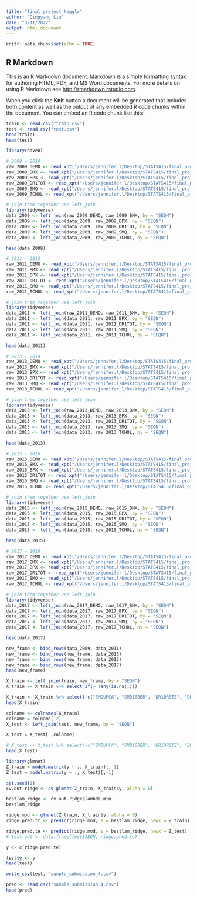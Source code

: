 ```yaml
---
title: "final_project_kaggle"
author: "Qingyang Liu"
date: "3/11/2022"
output: html_document
---
```


```r
knitr::opts_chunk$set(echo = TRUE)
```

## R Markdown

This is an R Markdown document. Markdown is a simple formatting syntax for authoring HTML, PDF, and MS Word documents. For more details on using R Markdown see <http://rmarkdown.rstudio.com>.

When you click the **Knit** button a document will be generated that includes both content as well as the output of any embedded R code chunks within the document. You can embed an R code chunk like this:

```r
train <- read.csv("train.csv")
test <- read.csv("test.csv")
head(train)
head(test)
```


```r
library(haven)

# 2009 - 2010
raw_2009_DEMO <- read_xpt("/Users/jennifer.l/Desktop/STATS415/final_project/2009-2010/DEMO_F.XPT")
raw_2009_BMX <- read_xpt("/Users/jennifer.l/Desktop/STATS415/final_project/2009-2010/BMX_F.XPT")
raw_2009_BPX <- read_xpt("/Users/jennifer.l/Desktop/STATS415/final_project/2009-2010/BPX_F.XPT")
raw_2009_DR1TOT <- read_xpt("/Users/jennifer.l/Desktop/STATS415/final_project/2009-2010/DR1TOT_F.XPT")
raw_2009_SMQ <- read_xpt("/Users/jennifer.l/Desktop/STATS415/final_project/2009-2010/SMQ_F.XPT")
raw_2009_TCHOL <- read_xpt("/Users/jennifer.l/Desktop/STATS415/final_project/2009-2010/TCHOL_F.XPT")

# join them together use left_join
library(tidyverse)
data_2009 <- left_join(raw_2009_DEMO, raw_2009_BMX, by = "SEQN")
data_2009 <- left_join(data_2009, raw_2009_BPX, by = "SEQN")
data_2009 <- left_join(data_2009, raw_2009_DR1TOT, by = "SEQN")
data_2009 <- left_join(data_2009, raw_2009_SMQ, by = "SEQN")
data_2009 <- left_join(data_2009, raw_2009_TCHOL, by = "SEQN")

head(data_2009)
```

```r
# 2011 - 2012
raw_2011_DEMO <- read_xpt("/Users/jennifer.l/Desktop/STATS415/final_project/2011-2012/DEMO_G.XPT")
raw_2011_BMX <- read_xpt("/Users/jennifer.l/Desktop/STATS415/final_project/2011-2012/BMX_G.XPT")
raw_2011_BPX <- read_xpt("/Users/jennifer.l/Desktop/STATS415/final_project/2011-2012/BPX_G.XPT")
raw_2011_DR1TOT <- read_xpt("/Users/jennifer.l/Desktop/STATS415/final_project/2011-2012/DR1TOT_G.XPT")
raw_2011_SMQ <- read_xpt("/Users/jennifer.l/Desktop/STATS415/final_project/2011-2012/SMQ_G.XPT")
raw_2011_TCHOL <- read_xpt("/Users/jennifer.l/Desktop/STATS415/final_project/2011-2012/TCHOL_G.XPT")

# join them together use left_join
library(tidyverse)
data_2011 <- left_join(raw_2011_DEMO, raw_2011_BMX, by = "SEQN")
data_2011 <- left_join(data_2011, raw_2011_BPX, by = "SEQN")
data_2011 <- left_join(data_2011, raw_2011_DR1TOT, by = "SEQN")
data_2011 <- left_join(data_2011, raw_2011_SMQ, by = "SEQN")
data_2011 <- left_join(data_2011, raw_2011_TCHOL, by = "SEQN")

head(data_2011)

```
```r
# 2013 - 2014
raw_2013_DEMO <- read_xpt("/Users/jennifer.l/Desktop/STATS415/final_project/2013-2014/DEMO_H.XPT")
raw_2013_BMX <- read_xpt("/Users/jennifer.l/Desktop/STATS415/final_project/2013-2014/BMX_H.XPT")
raw_2013_BPX <- read_xpt("/Users/jennifer.l/Desktop/STATS415/final_project/2013-2014/BPX_H.XPT")
raw_2013_DR1TOT <- read_xpt("/Users/jennifer.l/Desktop/STATS415/final_project/2013-2014/DR1TOT_H.XPT")
raw_2013_SMQ <- read_xpt("/Users/jennifer.l/Desktop/STATS415/final_project/2013-2014/SMQ_H.XPT")
raw_2013_TCHOL <- read_xpt("/Users/jennifer.l/Desktop/STATS415/final_project/2013-2014/TCHOL_H.XPT")

# join them together use left_join
library(tidyverse)
data_2013 <- left_join(raw_2013_DEMO, raw_2013_BMX, by = "SEQN")
data_2013 <- left_join(data_2013, raw_2013_BPX, by = "SEQN")
data_2013 <- left_join(data_2013, raw_2013_DR1TOT, by = "SEQN")
data_2013 <- left_join(data_2013, raw_2013_SMQ, by = "SEQN")
data_2013 <- left_join(data_2013, raw_2013_TCHOL, by = "SEQN")

head(data_2013)
```

```r
# 2015 - 2016
raw_2015_DEMO <- read_xpt("/Users/jennifer.l/Desktop/STATS415/final_project/2015-2016/DEMO_I.XPT")
raw_2015_BMX <- read_xpt("/Users/jennifer.l/Desktop/STATS415/final_project/2015-2016/BMX_I.XPT")
raw_2015_BPX <- read_xpt("/Users/jennifer.l/Desktop/STATS415/final_project/2015-2016/BPX_I.XPT")
raw_2015_DR1TOT <- read_xpt("/Users/jennifer.l/Desktop/STATS415/final_project/2015-2016/DR1TOT_I.XPT")
raw_2015_SMQ <- read_xpt("/Users/jennifer.l/Desktop/STATS415/final_project/2015-2016/SMQ_I.XPT")
raw_2015_TCHOL <- read_xpt("/Users/jennifer.l/Desktop/STATS415/final_project/2015-2016/TCHOL_I.XPT")

# join them together use left_join
library(tidyverse)
data_2015 <- left_join(raw_2015_DEMO, raw_2015_BMX, by = "SEQN")
data_2015 <- left_join(data_2015, raw_2015_BPX, by = "SEQN")
data_2015 <- left_join(data_2015, raw_2015_DR1TOT, by = "SEQN")
data_2015 <- left_join(data_2015, raw_2015_SMQ, by = "SEQN")
data_2015 <- left_join(data_2015, raw_2015_TCHOL, by = "SEQN")

head(data_2015)
```
```r
# 2017 - 2018
raw_2017_DEMO <- read_xpt("/Users/jennifer.l/Desktop/STATS415/final_project/2017-2018/DEMO_J.XPT")
raw_2017_BMX <- read_xpt("/Users/jennifer.l/Desktop/STATS415/final_project/2017-2018/BMX_J.XPT")
raw_2017_BPX <- read_xpt("/Users/jennifer.l/Desktop/STATS415/final_project/2017-2018/BPX_J.XPT")
raw_2017_DR1TOT <- read_xpt("/Users/jennifer.l/Desktop/STATS415/final_project/2017-2018/DR1TOT_J.XPT")
raw_2017_SMQ <- read_xpt("/Users/jennifer.l/Desktop/STATS415/final_project/2017-2018/SMQ_J.XPT")
raw_2017_TCHOL <- read_xpt("/Users/jennifer.l/Desktop/STATS415/final_project/2017-2018/TCHOL_J.XPT")

# join them together use left_join
library(tidyverse)
data_2017 <- left_join(raw_2017_DEMO, raw_2017_BMX, by = "SEQN")
data_2017 <- left_join(data_2017, raw_2017_BPX, by = "SEQN")
data_2017 <- left_join(data_2017, raw_2017_DR1TOT, by = "SEQN")
data_2017 <- left_join(data_2017, raw_2017_SMQ, by = "SEQN")
data_2017 <- left_join(data_2017, raw_2017_TCHOL, by = "SEQN")

head(data_2017)
```


```r
new_frame <- bind_rows(data_2009, data_2011)
new_frame <- bind_rows(new_frame, data_2013)
new_frame <- bind_rows(new_frame, data_2015)
new_frame <- bind_rows(new_frame, data_2017)
head(new_frame)
```
```r
X_train <- left_join(train, new_frame, by = "SEQN")
X_train <- X_train %>% select_if(~ !any(is.na(.)))

X_train <- X_train %>% select(-c("SMDUPCA", "SMD100BR", "DR1DRSTZ", "DRABF", "RIDSTATR"))
head(X_train)
```
```r
colname <- colnames(X_train)
colname = colname[-2]
X_test <- left_join(test, new_frame, by = "SEQN")

X_test = X_test[ ,colname]

# X_test <- X_test %>% select(-c("SMDUPCA", "SMD100BR", "DR1DRSTZ", "DRABF", "RIDSTATR"))
head(X_test)
```


```r
library(glmnet)
Z_train = model.matrix(y ~ ., X_train)[,-1]
Z_test = model.matrix(y ~ ., X_test)[,-1]

set.seed(1)
cv.out.ridge <- cv.glmnet(Z_train, X_train$y, alpha = 0)

bestlam_ridge <- cv.out.ridge$lambda.min
bestlam_ridge
```

```r
ridge.mod <- glmnet(Z_train, X_train$y, alpha = 0)
ridge.pred.tr <- predict(ridge.mod, s = bestlam_ridge, newx = Z_train)

ridge.pred.te <- predict(ridge.mod, s = bestlam_ridge, newx = Z_test)
# test.out <- data.frame(test$SEQN, ridge.pred.te)
```

```r
y <- c(ridge.pred.te)
```


```r
test$y <- y
head(test)
```

```r
write_csv(test, "sample_submission_4.csv")
```

```r
pred <- read.csv("sample_submission_4.csv")
head(pred)
```

